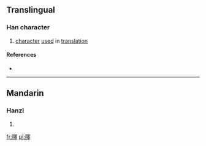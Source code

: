 ==Translingual==

===Han character===
{{Han char|rn=30|rad=口|as=13|sn=16|four=|canj=口十廿土 (RJTG)}}

# [[character]] [[use]]d in [[translation]]

====References====
* {{Han ref|kx=0211.121|hdz=10694.080|uh=567B|ud=22139}}

----

==Mandarin==

===Hanzi===
{{cmn-hanzi|pin=[[sai]] ([[sai5]])|wg=sai<sup>5</sup>}}

# {{defn|Mandarin|sort=口13}}

[[fr:噻]]
[[pl:噻]]